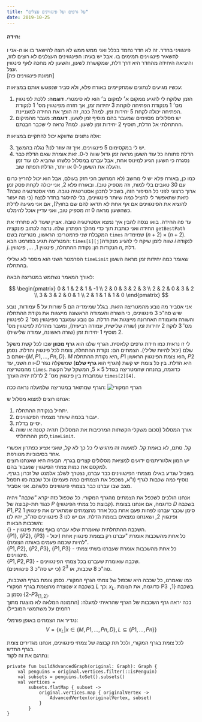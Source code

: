 ```yaml
---
title: "על גרפים ועל פינגווינים עצלים"
date: 2019-10-25
---
```



#### חידה:

אני ו-$n$ פינגוויני בחדר. זה לא חדר נחמד בכלל ואני ממש ממש לא רוצה להישאר בו או להשאיר פינגווינים תמימים בו. אבל יש בעיה: הפינגווינים העצלנים לא רוצים לזוז, והיציאה היחידה מהחדר היא דרך דלת, שמקושרת לשעון, והשעון לא מחכה לאף פינגווין עצל.  
[תמונת פינגווינים פה]

עכשיו מגיעים לנתונים שמתקיימים באורח פלא, ולא סביר שנפגוש אותם במציאות:

1. הזמן שלוקח לי להגיע ממקום א׳ למקום ב׳ הוא לא סימטרי. **דוגמה:** ללכת לפינגווין מס׳ 1 מנקודת הפתיחה לוקחת 3 יחידות זמן, אך חזרה מפינגווין מס׳ 1 לנקודת הפתיחה יכולה לקחת 5 יחידות זמן. למה? ככה, זה הופך את החידה למעניינת.
2. יש מסלולים מסוימים שמעבר בהם מוסיף זמן לשעון. **דוגמה:** מעבר מהמיקום ההתחלתי אל הדלת, תוסיף 2 יחידות זמן לשעון. למה? נראה לי שכבר הבנתם.

אלה נתונים שדווקא יכול להתקיים במציאות:

3. יש לי במקסימום 5 פינגווינים. איך זה עוזר לנו? נגלה בהמשך.
4. הדלת פתוחה כל עוד השעון מראה זמן גדול שווה ל-0. זאת אומרת שאם הדלת כבר נסגרה כי השעון הגיע למינוס אחת, אבל עברנו במסלול כלשהו שהביא לנו עוד זמן והעלה את השעון ל-0 או יותר, הדלת תפתח שוב.

כמו כן, באורח פלא יש לי מחשב (לא המחשב הכי חזק בעולם, אבל הוא יכול להריץ כרום עם 30 טאבים בלי למות, וזה מספיק טוב). ובאורח פלא 2, אני יכולה לקחת פסק זמן ארוך כרצוני לפני כל הסיפור הזה, בשביל לתכנן אסטרטגיה טובה. מהי אסטרטגיה טובה? כזאת שתאפשר לי להציל כמה שיותר פינגווינים, בלי להיסגר בחדר לנצח (כי מה יעזור להוציא את הפינגווינים אם אף אחת לא תדאג להם שם בחוץ?), אם אני מגיעה לדלת כשהשעון מראה 0 זה מספיק טוב, ואני עדיין אוכל להימלט.

עד פה החידה.
בואו ננסה להבין איך נמצא אסטרטגיה טובה. אציין שעוד לא פתרתי את החידה ואני כותבת תוך כדי מהלך הפתרון שלה.
נרצה לכתוב פונקציה `getBestPath` המקבלת שני פרמטרים:
הראשון, מטריצה בשם `times` שמימדיה $(n+2)\times(n+2)$. המטריצה תגיע בפורמט הבא:
`times[i][j]`שווה לזמן שיקח לי להגיע מנקודה $i$ לנקודה $j$. הנקודות הן: נקודת ההתחלה, פינגווין 1, $...$, פינגווין $n$, דלת.

הפרמטר השני הוא מספר לא שלילי `timeLimit` שאומר כמה יחידות זמן מראה השעון בהתחלה.

לאורך המאמר נשתמש במטריצה הבאה:

$$
\begin{pmatrix}
0 & 1 & 2 & 1 & -1 \\
2 & 0 & 3 & 2 & 3 \\
2 & 2 & 0 & 3 & 2 \\
3 & 3 & 2 & 0 & 1 \\
2 & 1 & 1 & 1 & 0
\end{pmatrix}
$$

אני אסביר מה נובע מהמטריצה הזאת. בגלל שמימדיה הם 5 שורות על 5 עמודות, נובע שיש סה"כ 3 פינגווינים, כי השורה והעמודה הראשונה מייצגות את נקודת ההתחלה והשורה והעמודה האחרונה מייצגות את הדלת. גם נובע שמעבר מפינגווין מס' 2 לפינגווין מס' 3 לוקח 2 יחידות זמן (שורה שלישית, עמודה רביעית), ומעבר מהדלת לפינגווין מס' 2 מוסיף 1 יחידות זמן (שורה ראשונה, עמודה שלישית).

לי זו נראית כמו חידת גרפים קלאסית.
הגרף שלנו הוא **גרף מכוון** שבו לכל קשת משקל שלם (יכול להיות שלילי).
הצמתים הם: נקודת ההתחלה, צומת לכל פינגווין והדלת. נסמן אותם ב-$\{M,P1, …,Pn,D\}$. $M$ היא נקודת ההתחלה, $P1$ הוא צומת הפינגווין הראשון, $P2$ השני, עד $n$ ו-$D$ היא הדלת.
בין כל צומת יש קשת (הגרף הוא **גרף שלם**) שמשקלה נגזר מהמטריצה `times`. כדוגמה, בהנחה שהמטריצה בגודל $5\times 5$, המשקל של הקשת שמחברת בין פינגווין מס׳ 2 לדלת יהיה הערך `times[2][4]`.

הגרף שמתואר במטריצה שלמעלה נראה ככה:
![הגרף המקורי](./OriginalGraph.png)

אנחנו רוצים למצוא מסלול ש:

1. יתחיל בנקודת ההתחלה.
1. יעבור בכמה שיותר מצמתי הפינגווינים.
1. יסיים בדלת.
1. אורך המסלול (סכום משקלי הקשתות המרכיבות את המסלול) תהיה קטנה או שווה לזמן ההתחלתי,`timeLimit`.

קל. סתם, לא באמת קל.
למעשה זה מרגיש לי כל כך לא קל, שאני אציע כפתרון אפשרי אחד בסיבוכיות מטורפת.  
יש המון אלגוריתמים ידועים למציאת מסלולים קצרים בגרף. הבעיה היא שאנחנו רוצים למקסם את כמות צמתי הפינגווין שנעבור בהם.  
בשביל שנדע באילו מצמתי הפינגווינים כבר עברנו, נצטרך לשלב אלמנט של זכרון בגרף. נוסיף כמה שכבות לגרף (ז"א, נשכפל את הצמתים כמה פעמים) וכל שכבה כזו תסמל מצב שבו עברנו כבר בצמתי פינגווינים כלשהם. אני אסביר.  

אנחנו הולכים לשכפל את הצמתים מהגרף המקורי. כל שכפול כזה יקרא "שכבה" ויהיה כנגד תת-קבוצה של $P$ (קבוצת כל צמתי הפינגווין). כדוגמה, אם אנחנו בצומת $D$ בשכבה ${P1,P2}$ סימן שכבר עברנו לפחות פעם אחת בכל אחד מהצמתים שמתארים את פינגווין 1 ופינגווין 2, ושאנחנו נמצאים בצומת הדלת. אם יש לנו 3 פינגווינים סה"כ, יהיו לנו השכבות הבאות:  
$\{\}$ - השכבה ההתחלתית שאומרת שלא עברנו באף צומת פינגווין.  
$\{P1\}$, $\{P2\}$, $\{P3\}$ - כל אחת מהשכבות אומרת "עברנו רק בצומת פינגווין אחת (יכול להיות שכמה פעמים באותה הצומת)".  
$\{P1,P2\}$, $\{P2,P3\}$, $\{P1,P3\}$ - כל אחת מהשכבות אומרת שעברנו בשתי צמתי פינגווינים.  
$\{P1,P2,P3\}$ - שכבה שאומרת שעברנו בכל צמתי הפינגווינים.  
סה"כ 8 שכבות, או $2^3$ (כי יש סה"כ 3 פינגווינים).

כמו שאמרנו, כל שכבה היא שכפול של צמתי הגרף המקורי. נסמן צומת בגרף השכבות, שנוצרה מהצומת בגרף המקורי $x$ בשכבה $L$ כך: $x_L$. כדוגמה, את הצומת P3 בשכבה $\{1,2\}$ נסמן ב-$P3_{\{1,2\}}$.  
ככה יראה גרף השכבות של הגרף שהראיתי למעלה: (התמונה המלאה לא מוצגת מתוך רחמים על משתמשי המובייל)
<ImagePreview src={advancedGraph} alt="גרף שכבות" leftOffset="8%" />

נגדיר את הצמתים באופן פורמלי:
$$
V=\{ x_L | x\in\{M,P1, …,Pn, D\}, L\subseteq\{P1, …,Pn\} \}
$$

לכל צומת בגרף המקורי, ולכל תת קבוצה של צמתי פינגווינים, אנחנו מגדירים צומת בגרף החדש.  
נתרגם את זה לקוד:

```kotlin:github=YossiSaiada/Post01GraphAndPenguins/blob/f57e28300c7ff6955a1c9bd259a27c1279825284/src/main/kotlin/Solver.kt#L40-L48
private fun buildAdvancedGraph(original: Graph): Graph {
    val penguins = original.vertices.filter(::isPenguin)
    val subsets = penguins.toSet().subsets()
    val vertices =
        subsets.flatMap { subset ->
            original.vertices.map { originalVertex ->
                AdvancedVertex(originalVertex, subset)
            }
        }
}
```